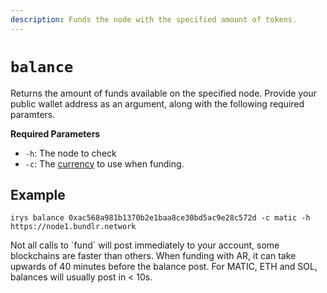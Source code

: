 ```yaml
---
description: Funds the node with the specified amount of tokens.
---
```



# `balance`

Returns the amount of funds available on the specified node. Provide your public wallet address as an argument, along with the following required paramters.

**Required Parameters**

<div className="-mt-6" />

-   `-h`: The node to check
-   `-c`: The [currency](/overview/supported-tokens) to use when funding.

## Example

```console
irys balance 0xac568a981b1370b2e1baa8ce30bd5ac9e28c572d -c matic -h https://node1.bundlr.network
```

<Callout type="info" emoji="ℹ️">
Not all calls to `fund` will post immediately to your account, some blockchains are faster than others. When funding with AR, it can take upwards of 40 minutes before the balance post. For MATIC, ETH and SOL, balances will usually post in < 10s.
</Callout>
